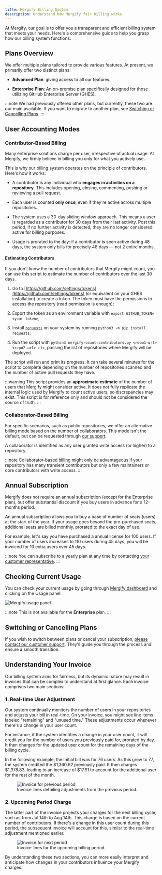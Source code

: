 ```yaml
---
title: Mergify Billing System
description: Understand how Mergify fair billing works.
---
```



At Mergify, our goal is to offer you a transparent and efficient billing system
that meets your needs. Here's a comprehensive guide to help you grasp how our
billing system functions:

## Plans Overview

We offer multiple plans tailored to provide various features. At present, we
primarily offer two distinct plans:

- **Advanced Plan**: giving access to all our features.

- **Enterprise Plan**: An on-premise plan specifically designed for those
utilizing GitHub Enterprise Server (GHES).

:::note
  We had previously offered other plans, but currently, these two are our main
  available. If you want to migrate to another plan, see [Switching or
  Cancelling Plans](#switching-or-cancelling-plans).
:::

## User Accounting Modes

### Contributor-Based Billing

Many enterprise solutions charge per user, irrespective of actual usage. At
Mergify, we firmly believe in billing you only for what you actively use.

This is why our billing system operates on the principle of contributors.
Here's how it works:

- A contributor is any individual who **engages in activities on a
  repository**. This includes opening, closing, commenting, pushing or
  reviewing a pull request.

- Each user is counted **only once**, even if they're active across multiple
  repositories.

- The system uses a 30-day sliding window approach. This means a user is
  regarded as a contributor for 30 days from their last activity. Post this
  period, if no further activity is detected, they are no longer considered
  active for billing purposes.

- Usage is prorated to the day: if a contributor is seen active during 48 days,
  the system only bills for precisely 48 days — not 2 entire months.

#### Estimating Contributors

If you don't know the number of contributors that Mergify might count, you can
use <DownloadLink href="/mergify-count-contributors.py">this
script</DownloadLink> to estimate the number of contributors over the last 30
days.

1. Go to
   [https://github.com/settings/tokens](https://github.com/settings/tokens) (or
   equivalent on your GHES installation) to create a token. The token must have
   the permissions to access the repository (read permission is enough);

2. Export the token as an environment variable with `export
   GITHUB_TOKEN=<your-token>`;

3. Install [`requests`](https://pypi.python.org/pypi/requests) on your system
   by running `python3 -m pip install requests`;

4. Run the script with `python3 mergify-count-contributors.py <repo1-url>
   <repo2-url> etc`, passing the list of repositories where Mergify will be
   deployed.

The script will run and print its progress. It can take several minutes for the
script to complete depending on the number of repositories scanned and the
number of active pull requests they have.

:::warning
  This script provides an **approximate estimate** of the number of users that
  Mergify might consider active. It does not fully replicate the internal logic
  used by Mergify to count active users, so discrepancies may exist. This
  script is for reference only and should not be considered the source of
  truth.
:::

### Collaborator-Based Billing

For specific scenarios, such as public repositories, we offer an alternative
billing mode based on the number of collaborators. This mode isn't the default,
but can be requested through <a href="mailto:support@mergify.com">our
support</a>.

A collaborator is identified as any user granted write access (or higher) to a
repository.

:::note
  Collaborator-based billing might only be advantageous if your repository has
  many transient contributors but only a few maintainers or core contributors
  with write access.
:::

## Annual Subscription

Mergify does not require an annual subscription (except for the Enterprise
plan), but offer substantial discount if you buy users in advance for a
12-months period.

An annual subscription allows you to buy a base of number of seats (users) at
the start of the year. If your usage goes beyond the pre-purchased seats,
additional seats are billed monthly, prorated to the exact day of use.

For example, let's say you have purchased a annual license for 100 users. If
your number of users increases to 110 users during 45 days, you will be
invoiced for 10 extra users over 45 days.

:::note
  You can subscribe to a yearly plan at any time by contacting <a
  href="mailto:support@mergify.com">your customer representative</a>.
:::

## Checking Current Usage

You can check your current usage by going through [Mergify
dashboard](https://dashboard.mergify.com) and clicking on the Usage panel.

<Image src={UsageScreenshot} alt="Mergify usage panel"/>

:::note
  This is not available for the **Enterprise** plan.
:::

## Switching or Cancelling Plans

If you wish to switch between plans or cancel your subscription, <a
href="mailto:support@mergify.com">please contact our customer
support</a>. They'll guide you through the process and ensure a
smooth transition.

## Understanding Your Invoice

Our billing system aims for fairness, but its dynamic nature may result in
invoices that can be complex to understand at first glance. Each invoice
comprises two main sections:

### 1. **Real-time User Adjustment**

Our system continually monitors the number of users in your repositories and
adjusts your bill in real-time. On your invoice, you might see line items
labeled "remaining" and "unused time." These adjustments occur whenever there's
a change in your user count.

For instance, if the system identifies a change in your user count, it will
credit you for the number of users you previously paid for, prorated by day. It
then charges for the updated user count for the remaining days of the billing
cycle.

In the following example, the initial bill was for 76 users. As this grew to
77, the system credited the $1,360.92 previously paid. It then charges
$1,378.83, leading to an increase of $17.91 to account for the additional user
for the rest of the month.

<figure>
  <Image src={InvoicePreviousPeriod} alt="Invoice for previous period"/>
  <figcaption>Invoice lines detailing adjustments from the previous period.</figcaption>
</figure>

### 2. **Upcoming Period Charge**

The latter part of the invoice projects your charges for the next billing
cycle, such as from Jul 14th to Aug 14th. This charge is based on the current
number of contributors. If there's a change in this user count during this
period, the subsequent invoice will account for this, similar to the real-time
adjustment mentioned earlier.

<figure>
  <Image src={InvoiceNextPeriod} alt="Invoice for next period"/>
  <figcaption>Invoice lines for the upcoming billing period.</figcaption>
</figure>

By understanding these two sections, you can more easily interpret and
anticipate how changes in your contributors influence your Mergify charges.
